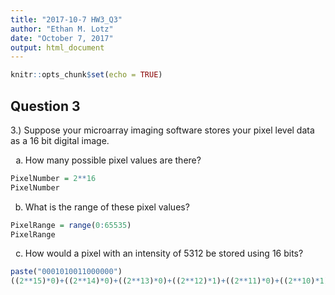 ```yaml
---
title: "2017-10-7 HW3_Q3"
author: "Ethan M. Lotz"
date: "October 7, 2017"
output: html_document
---
```


```r
knitr::opts_chunk$set(echo = TRUE)
```

## Question 3

3.) Suppose your microarray imaging software stores your pixel level data as a 16 bit digital image.

a. How many possible pixel values are there? 
```r
PixelNumber = 2**16
PixelNumber
```

b. What is the range of these pixel values?
```r
PixelRange = range(0:65535)
PixelRange
```

c. How would a pixel with an intensity of 5312 be stored using 16 bits?

```r
paste("0001010011000000")
((2**15)*0)+((2**14)*0)+((2**13)*0)+((2**12)*1)+((2**11)*0)+((2**10)*1)+((2**9)*0)+((2**8)*0)+((2**7)*1)+((2**6)*1)+((2**5)*0)+((2**4)*0)+((2**3)*0)+((2**2)*0)+((2**1)*0)+((2**0)*0)
```
